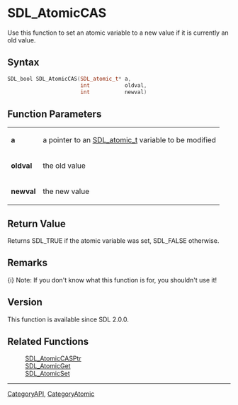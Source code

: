 
= SDL_AtomicCAS =
Use this function to set an atomic variable to a new value if it is currently an old value.


== Syntax ==
<syntaxhighlight lang='c++'>
SDL_bool SDL_AtomicCAS(SDL_atomic_t* a,
                       int           oldval,
                       int           newval)
</syntaxhighlight>

== Function Parameters ==
{|
|'''a'''
|a pointer to an [[SDL_atomic_t]] variable to be modified
|-
|'''oldval'''
|the old value
|-
|'''newval'''
|the new value
|}

== Return Value ==
Returns SDL_TRUE if the atomic variable was set, SDL_FALSE otherwise.

== Remarks ==
{i} Note: If you don't know what this function is for, you shouldn't use it!

== Version ==
This function is available since SDL 2.0.0.

== Related Functions ==
:[[SDL_AtomicCASPtr]]
:[[SDL_AtomicGet]]
:[[SDL_AtomicSet]]

----
[[CategoryAPI]], [[CategoryAtomic]]
